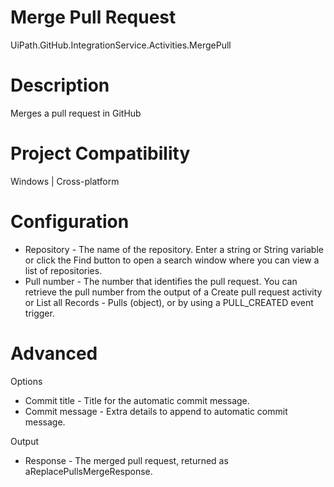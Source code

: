 ﻿# Merge Pull Request

UiPath.GitHub.IntegrationService.Activities.MergePull

# Description

Merges a pull request in GitHub

# Project Compatibility

Windows | Cross-platform

# Configuration

* Repository - The name of the repository. Enter a string or String variable or click the Find button to open a search window where you can view a list of repositories.
* Pull number - The number that identifies the pull request. You can retrieve the pull number from the output of a Create pull request activity or List all Records - Pulls (object), or by using a PULL_CREATED event trigger.

# Advanced

Options

* Commit title - Title for the automatic commit message.
* Commit message - Extra details to append to automatic commit message.

Output

* Response - The merged pull request, returned as aReplacePullsMergeResponse.
